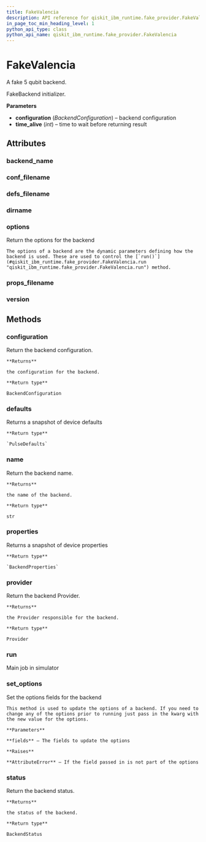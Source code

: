 ```yaml
---
title: FakeValencia
description: API reference for qiskit_ibm_runtime.fake_provider.FakeValencia
in_page_toc_min_heading_level: 1
python_api_type: class
python_api_name: qiskit_ibm_runtime.fake_provider.FakeValencia
---
```


# FakeValencia

<Class id="qiskit_ibm_runtime.fake_provider.FakeValencia" github="https://github.com/Qiskit/qiskit-ibm-runtime/tree/stable/0.20/qiskit_ibm_runtime/fake_provider/backends/valencia/fake_valencia.py#L31-L38" signature="FakeValencia">
  A fake 5 qubit backend.

  FakeBackend initializer.

  **Parameters**

  *   **configuration** (*BackendConfiguration*) – backend configuration
  *   **time\_alive** (*int*) – time to wait before returning result

  ## Attributes

  ### backend\_name

  <Attribute id="qiskit_ibm_runtime.fake_provider.FakeValencia.backend_name" name="backend_name" attributeValue="= 'fake_valencia'" />

  ### conf\_filename

  <Attribute id="qiskit_ibm_runtime.fake_provider.FakeValencia.conf_filename" name="conf_filename" attributeValue="= 'conf_valencia.json'" />

  ### defs\_filename

  <Attribute id="qiskit_ibm_runtime.fake_provider.FakeValencia.defs_filename" name="defs_filename" attributeValue="= 'defs_valencia.json'" />

  ### dirname

  <Attribute id="qiskit_ibm_runtime.fake_provider.FakeValencia.dirname" name="dirname" attributeValue="= '/home/runner/work/qiskit-ibm-runtime/qiskit-ibm-runtime/qiskit_ibm_runtime/fake_provider/backends/valencia'" />

  ### options

  <Attribute id="qiskit_ibm_runtime.fake_provider.FakeValencia.options" name="options">
    Return the options for the backend

    The options of a backend are the dynamic parameters defining how the backend is used. These are used to control the [`run()`](#qiskit_ibm_runtime.fake_provider.FakeValencia.run "qiskit_ibm_runtime.fake_provider.FakeValencia.run") method.
  </Attribute>

  ### props\_filename

  <Attribute id="qiskit_ibm_runtime.fake_provider.FakeValencia.props_filename" name="props_filename" attributeValue="= 'props_valencia.json'" />

  ### version

  <Attribute id="qiskit_ibm_runtime.fake_provider.FakeValencia.version" name="version" attributeValue="= 1" />

  ## Methods

  ### configuration

  <Function id="qiskit_ibm_runtime.fake_provider.FakeValencia.configuration" name="configuration" signature="configuration()">
    Return the backend configuration.

    **Returns**

    the configuration for the backend.

    **Return type**

    BackendConfiguration
  </Function>

  ### defaults

  <Function id="qiskit_ibm_runtime.fake_provider.FakeValencia.defaults" name="defaults" github="https://github.com/Qiskit/qiskit-ibm-runtime/tree/stable/0.20/qiskit_ibm_runtime/fake_provider/fake_pulse_backend.py#L29-L33" signature="defaults()">
    Returns a snapshot of device defaults

    **Return type**

    `PulseDefaults`
  </Function>

  ### name

  <Function id="qiskit_ibm_runtime.fake_provider.FakeValencia.name" name="name" signature="name()">
    Return the backend name.

    **Returns**

    the name of the backend.

    **Return type**

    str
  </Function>

  ### properties

  <Function id="qiskit_ibm_runtime.fake_provider.FakeValencia.properties" name="properties" github="https://github.com/Qiskit/qiskit-ibm-runtime/tree/stable/0.20/qiskit_ibm_runtime/fake_provider/fake_qasm_backend.py#L44-L48" signature="properties()">
    Returns a snapshot of device properties

    **Return type**

    `BackendProperties`
  </Function>

  ### provider

  <Function id="qiskit_ibm_runtime.fake_provider.FakeValencia.provider" name="provider" signature="provider()">
    Return the backend Provider.

    **Returns**

    the Provider responsible for the backend.

    **Return type**

    Provider
  </Function>

  ### run

  <Function id="qiskit_ibm_runtime.fake_provider.FakeValencia.run" name="run" github="https://github.com/Qiskit/qiskit-ibm-runtime/tree/stable/0.20/qiskit_ibm_runtime/fake_provider/fake_backend.py#L545-L574" signature="run(run_input, **kwargs)">
    Main job in simulator
  </Function>

  ### set\_options

  <Function id="qiskit_ibm_runtime.fake_provider.FakeValencia.set_options" name="set_options" signature="set_options(**fields)">
    Set the options fields for the backend

    This method is used to update the options of a backend. If you need to change any of the options prior to running just pass in the kwarg with the new value for the options.

    **Parameters**

    **fields** – The fields to update the options

    **Raises**

    **AttributeError** – If the field passed in is not part of the options
  </Function>

  ### status

  <Function id="qiskit_ibm_runtime.fake_provider.FakeValencia.status" name="status" signature="status()">
    Return the backend status.

    **Returns**

    the status of the backend.

    **Return type**

    BackendStatus
  </Function>
</Class>

